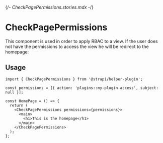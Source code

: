 {/*- CheckPagePermissions.stories.mdx -*/}


<Meta title="components/CheckPagePermissions" />

# CheckPagePermissions

This component is used in order to apply RBAC to a view. If the user does not have the permissions to access the view he will be redirect to the homepage:

## Usage

```
import { CheckPagePermissions } from '@strapi/helper-plugin';

const permissions = [{ action: 'plugins::my-plugin.access', subject: null }];

const HomePage = () => {
  return (
    <CheckPagePermissions permissions={permissions}>
      <main>
        <h1>This is the homepage</h1>
      </main>
    </CheckPagePermissions>
  );
};
```

<ArgsTable of={CheckPagePermissions} />
